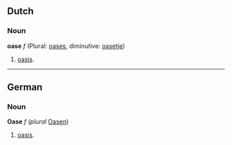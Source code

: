 ==Dutch==
===Noun===
'''oase''' ''f'' (Plural: [[oases]], diminutive: [[oasetje]])

# [[oasis]].

----
==German==
===Noun===
'''Oase''' ''f'' (''plural'' [[Oasen]])

# [[oasis]].